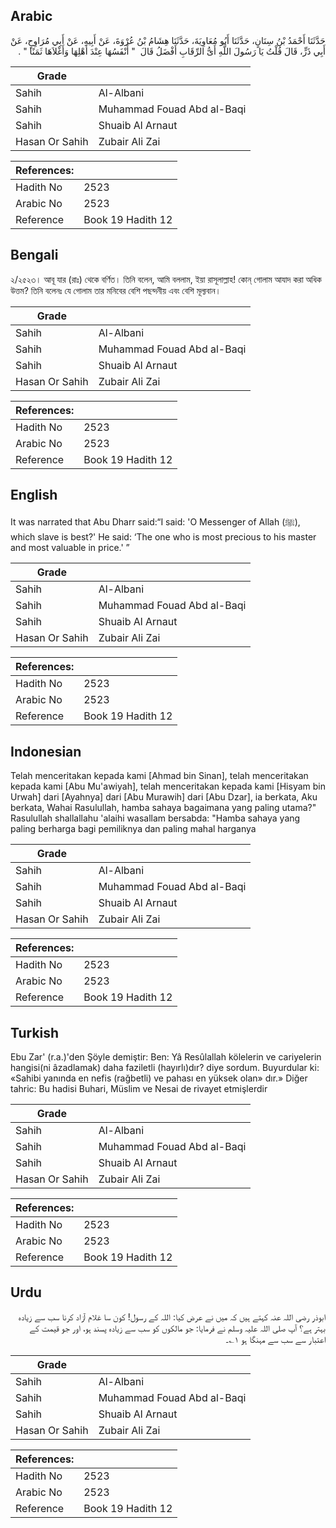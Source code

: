 ## Arabic


<div dir="rtl" lang="ar" style={{fontSize:'larger',backgroundColor:'#f8f9fa',padding:20}}>
حَدَّثَنَا أَحْمَدُ بْنُ سِنَانٍ، حَدَّثَنَا أَبُو مُعَاوِيَةَ، حَدَّثَنَا هِشَامُ بْنُ عُرْوَةَ، عَنْ أَبِيهِ، عَنْ أَبِي مُرَاوِحٍ، عَنْ أَبِي ذَرٍّ، قَالَ قُلْتُ يَا رَسُولَ اللَّهِ أَىُّ الرِّقَابِ أَفْضَلُ قَالَ ‏ "‏ أَنْفَسُهَا عِنْدَ أَهْلِهَا وَأَغْلاَهَا ثَمَنًا ‏"‏ ‏.‏
</div>
<div style={{backgroundColor:'#f8f9fa',padding:20, marginBottom: 10}}><table> <thead> <tr> <th>Grade</th> <th></th> </tr> </thead> <tbody> <tr><td>Sahih</td><td>Al-Albani</td></tr><tr><td>Sahih</td><td>Muhammad Fouad Abd al-Baqi</td></tr><tr><td>Sahih</td><td>Shuaib Al Arnaut</td></tr><tr><td>Hasan Or Sahih</td><td>Zubair Ali Zai</td></tr></tbody></table><table> <thead> <tr> <th>References:</th> <th></th> </tr> </thead> <tbody><tr><td>Hadith No</td><td>2523</td></tr><tr><td>Arabic No</td><td>2523</td></tr><tr><td>Reference</td><td>Book 19 Hadith 12</td></tr></tbody></table></div>

## Bengali


<div dir="ltr" lang="bn" style={{fontSize:'larger',backgroundColor:'#f8f9fa',padding:20}}>
২/২৫২৩। আবূ যার (রাঃ) থেকে বর্ণিত। তিনি বলেন, আমি বললাম, ইয়া রাসূলাল্লাহ! কোন্ গোলাম আযাদ করা অধিক উত্তম? তিনি বলেনঃ যে গোলাম তার মনিবের বেশি পছন্দনীয় এবং বেশি মূল্যবান।
</div>
<div style={{backgroundColor:'#f8f9fa',padding:20, marginBottom: 10}}><table> <thead> <tr> <th>Grade</th> <th></th> </tr> </thead> <tbody> <tr><td>Sahih</td><td>Al-Albani</td></tr><tr><td>Sahih</td><td>Muhammad Fouad Abd al-Baqi</td></tr><tr><td>Sahih</td><td>Shuaib Al Arnaut</td></tr><tr><td>Hasan Or Sahih</td><td>Zubair Ali Zai</td></tr></tbody></table><table> <thead> <tr> <th>References:</th> <th></th> </tr> </thead> <tbody><tr><td>Hadith No</td><td>2523</td></tr><tr><td>Arabic No</td><td>2523</td></tr><tr><td>Reference</td><td>Book 19 Hadith 12</td></tr></tbody></table></div>

## English


<div dir="ltr" lang="en" style={{fontSize:'larger',backgroundColor:'#f8f9fa',padding:20}}>
It was narrated that Abu Dharr said:“I said: 'O Messenger of Allah (ﷺ), which slave is best?' He said: ‘The one who is most precious to his master and most valuable in price.' ”
</div>
<div style={{backgroundColor:'#f8f9fa',padding:20, marginBottom: 10}}><table> <thead> <tr> <th>Grade</th> <th></th> </tr> </thead> <tbody> <tr><td>Sahih</td><td>Al-Albani</td></tr><tr><td>Sahih</td><td>Muhammad Fouad Abd al-Baqi</td></tr><tr><td>Sahih</td><td>Shuaib Al Arnaut</td></tr><tr><td>Hasan Or Sahih</td><td>Zubair Ali Zai</td></tr></tbody></table><table> <thead> <tr> <th>References:</th> <th></th> </tr> </thead> <tbody><tr><td>Hadith No</td><td>2523</td></tr><tr><td>Arabic No</td><td>2523</td></tr><tr><td>Reference</td><td>Book 19 Hadith 12</td></tr></tbody></table></div>

## Indonesian


<div dir="ltr" lang="id" style={{fontSize:'larger',backgroundColor:'#f8f9fa',padding:20}}>
Telah menceritakan kepada kami [Ahmad bin Sinan], telah menceritakan kepada kami [Abu Mu'awiyah], telah menceritakan kepada kami [Hisyam bin Urwah] dari [Ayahnya] dari [Abu Murawih] dari [Abu Dzar], ia berkata, Aku berkata, Wahai Rasulullah, hamba sahaya bagaimana yang paling utama?" Rasulullah shallallahu 'alaihi wasallam bersabda: "Hamba sahaya yang paling berharga bagi pemiliknya dan paling mahal harganya
</div>
<div style={{backgroundColor:'#f8f9fa',padding:20, marginBottom: 10}}><table> <thead> <tr> <th>Grade</th> <th></th> </tr> </thead> <tbody> <tr><td>Sahih</td><td>Al-Albani</td></tr><tr><td>Sahih</td><td>Muhammad Fouad Abd al-Baqi</td></tr><tr><td>Sahih</td><td>Shuaib Al Arnaut</td></tr><tr><td>Hasan Or Sahih</td><td>Zubair Ali Zai</td></tr></tbody></table><table> <thead> <tr> <th>References:</th> <th></th> </tr> </thead> <tbody><tr><td>Hadith No</td><td>2523</td></tr><tr><td>Arabic No</td><td>2523</td></tr><tr><td>Reference</td><td>Book 19 Hadith 12</td></tr></tbody></table></div>

## Turkish


<div dir="ltr" lang="tr" style={{fontSize:'larger',backgroundColor:'#f8f9fa',padding:20}}>
Ebu Zar' (r.a.)'den Şöyle demiştir: Ben: Yâ Resûlallah kölelerin ve cariyelerin hangisi(ni âzadlamak) daha faziletli (hayırlı)dır? diye sordum. Buyurdular ki: «Sahibi yanında en nefis (rağbetli) ve pahası en yüksek olan» dır.» Diğer tahric: Bu hadisi Buhari, Müslim ve Nesai de rivayet etmişlerdir
</div>
<div style={{backgroundColor:'#f8f9fa',padding:20, marginBottom: 10}}><table> <thead> <tr> <th>Grade</th> <th></th> </tr> </thead> <tbody> <tr><td>Sahih</td><td>Al-Albani</td></tr><tr><td>Sahih</td><td>Muhammad Fouad Abd al-Baqi</td></tr><tr><td>Sahih</td><td>Shuaib Al Arnaut</td></tr><tr><td>Hasan Or Sahih</td><td>Zubair Ali Zai</td></tr></tbody></table><table> <thead> <tr> <th>References:</th> <th></th> </tr> </thead> <tbody><tr><td>Hadith No</td><td>2523</td></tr><tr><td>Arabic No</td><td>2523</td></tr><tr><td>Reference</td><td>Book 19 Hadith 12</td></tr></tbody></table></div>

## Urdu


<div dir="rtl" lang="ur" style={{fontSize:'larger',backgroundColor:'#f8f9fa',padding:20}}>
ابوذر رضی اللہ عنہ کہتے ہیں کہ میں نے عرض کیا: اللہ کے رسول! کون سا غلام آزاد کرنا سب سے زیادہ بہتر ہے؟ آپ صلی اللہ علیہ وسلم نے فرمایا: جو مالکوں کو سب سے زیادہ پسند ہو، اور جو قیمت کے اعتبار سے سب سے مہنگا ہو ۱؎۔
</div>
<div style={{backgroundColor:'#f8f9fa',padding:20, marginBottom: 10}}><table> <thead> <tr> <th>Grade</th> <th></th> </tr> </thead> <tbody> <tr><td>Sahih</td><td>Al-Albani</td></tr><tr><td>Sahih</td><td>Muhammad Fouad Abd al-Baqi</td></tr><tr><td>Sahih</td><td>Shuaib Al Arnaut</td></tr><tr><td>Hasan Or Sahih</td><td>Zubair Ali Zai</td></tr></tbody></table><table> <thead> <tr> <th>References:</th> <th></th> </tr> </thead> <tbody><tr><td>Hadith No</td><td>2523</td></tr><tr><td>Arabic No</td><td>2523</td></tr><tr><td>Reference</td><td>Book 19 Hadith 12</td></tr></tbody></table></div>